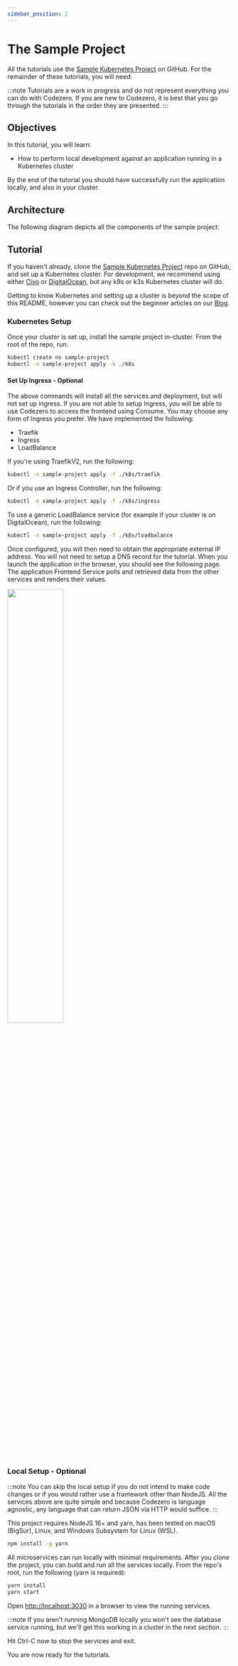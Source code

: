 ```yaml
---
sidebar_position: 2
---
```



# The Sample Project

All the tutorials use the [Sample Kubernetes Project](https://github.com/c6o/sample-project) on GitHub. For the remainder of these tutorials, you will need:

<Prerequisites />

:::note
Tutorials are a work in progress and do not represent everything you can do with Codezero. If you are new to Codezero, it is best that you go through the tutorials in the order they are presented.
:::

## Objectives

In this tutorial, you will learn:

- How to perform local development against an application running in a Kubernetes cluster

By the end of the tutorial you should have successfully run the application locally, and also in your cluster.

## Architecture

The following diagram depicts all the components of the sample project:

<Architecture />

## Tutorial

If you haven't already, clone the [Sample Kubernetes Project](https://github.com/c6o/sample-project) repo on GitHub, and set up a Kubernetes cluster. For development, we recommend using either [Civo](https://civo.com) or [DigitalOcean](https://digitalocean.com), but any k8s or k3s Kubernetes cluster will do.

Getting to know Kubernetes and setting up a cluster is beyond the scope of this README, however you can check out the beginner articles on our [Blog](https://blog.codezero.io/tag/learning/).


### Kubernetes Setup

Once your cluster is set up, install the sample project in-cluster. From the root of the repo, run:

```bash
kubectl create ns sample-project
kubectl -n sample-project apply -k ./k8s
```

#### Set Up Ingress - Optional

The above commands will install all the services and deployment, but will not set up ingress. If you are not able to setup Ingress, you will be able to use Codezero to access the frontend using Consume. You may choose any form of Ingress you prefer. We have implemented the following:

* Traefik
* Ingress
* LoadBalance

If you're using TraefikV2, run the following:

```bash
kubectl -n sample-project apply -f ./k8s/traefik
```

Or if you use an Ingress Controller, run the following:

```bash
kubectl -n sample-project apply -f ./k8s/ingress
```

To use a generic LoadBalance service (for example if your cluster is on DigitalOcean), run the following:

```bash
kubectl -n sample-project apply -f ./k8s/loadbalance
```

Once configured, you will then need to obtain the appropriate external IP address. You will not need to setup a DNS record for the tutorial. When you launch the application in the browser, you should see the following page. The application Frontend Service polls and retrieved data from the other services and renders their values.

<div class="text--center">
  <img width="50%" src={SamplePageImg}/>
</div>


### Local Setup - Optional

:::note
You can skip the local setup if you do not intend to make code changes or if you would rather use a framework other than NodeJS. All the services above are quite simple and because Codezero is language agnostic, any language that can return JSON via HTTP would suffice.
:::

This project requires NodeJS 16+ and yarn, has been tested on macOS (BigSur), Linux, and Windows Subsystem for Linux (WSL).

```bash
npm install -g yarn
```

All microservices can run locally with minimal requirements. After you clone the project, you can build and run all the services locally. From the repo's root, run the following (yarn is required):

```bash
yarn install
yarn start
```

Open [http://localhost:3030](http://localhost:3030) in a browser to view the running services.

:::note
If you aren't running MongoDB locally you won't see the database service running, but we'll get this working in a cluster in the next section.
:::

Hit Ctrl-C now to stop the services and exit.

You are now ready for the tutorials.
